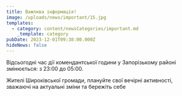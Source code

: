 ```yaml
---
title: Важлива інформація!
image: /uploads/news/important/15.jpg
templates:
  - category: content/newsCategories/important.md
    _template: category
pubDate: 2023-12-01T09:38:00.000Z
hideNews: false
---
```


Відсьогодні час дії комендантської години у Запорізькому районі змінюється: з 23:00 до 05:00.

Жителі Широківської громади, плануйте свої вечірні активності, зважаючі на актуальні зміни та бережіть себе 

